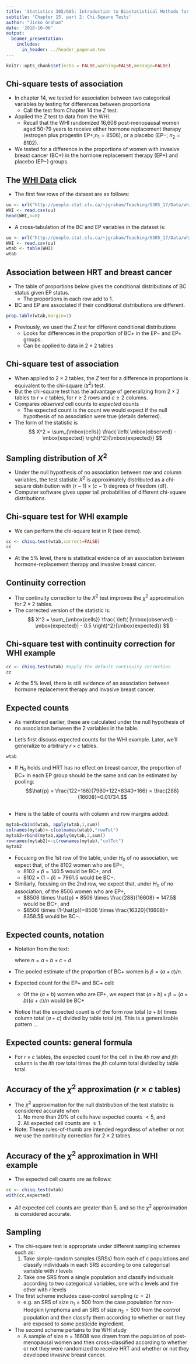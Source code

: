 ```yaml
---
title: 'Statistics 305/605: Introduction to Biostatistical Methods for Health Sciences'
subtitle: 'Chapter 15, part 2: Chi-Square Tests'
author: "Jinko Graham"
date: '2018-10-06'
output: 
  beamer_presentation:
    includes:
      in_header: ../header_pagenum.tex
---
```


```r
knitr::opts_chunk$set(echo = FALSE,warning=FALSE,message=FALSE)
```

## Chi-square tests of association

* In chapter 14, we tested for association between two categorical variables by testing for
differences between proportions
    + Call the test from Chapter 14 the $Z$ test.


* Applied the $Z$ test to data from the WHI.
    + Recall that the WHI randomized 16,608 post-menopausal women aged 50-79 years to receive either hormone replacement therapy (estrogen plus 
    progestin EP$+$;$n_1=8506$), or a placebo (EP$-$; $n_2=8102$).
    
* We tested for a difference in the proportions of women with invasive breast cancer (BC$+$) in the hormone replacement therapy (EP+) and placebo (EP$-$) groups.
    

## The [WHI Data](https://en.wikipedia.org/wiki/Women%27s_Health_Initiative) \tiny click \normalsize

<!--

```r
WHI <- data.frame(EP = factor(c(rep("EP+",8506),rep("EP-",8102))),
                  BC = factor(c(rep("BC+",166),
                                rep("BC-",8340),
                                rep("BC+",122),
                                rep("BC-",7980))))
head(WHI)
table(WHI)
write.csv(WHI,file="whi.csv",row.names=FALSE)
# Now from a terminal, upload whi.csv to JG website:
#  scp whi.csv jgraham@rcg-linux-ts1.rcg.sfu.ca:WWW_HOME/Teaching/S305_18/Data/.
```

-->

* The first few rows of the dataset are as follows: 

\scriptsize

```r
uu <- url("http://people.stat.sfu.ca/~jgraham/Teaching/S305_17/Data/whi.csv")
WHI <- read.csv(uu)
head(WHI,n=8)
```

\normalsize

* A cross-tabulation of the BC and EP variables in the dataset is:

\scriptsize

```r
uu <- url("http://people.stat.sfu.ca/~jgraham/Teaching/S305_17/Data/whi.csv")
WHI <- read.csv(uu)
wtab <- table(WHI)
wtab
```


## Association between HRT and breast cancer

* The table of proportions below gives the conditional distributions of BC status given EP status.
    + The proportions in each row add to 1.

* BC and EP are associated if their conditional distributions
    are different.

\scriptsize

```r
prop.table(wtab,margin=1)
```

\normalsize

* Previously, we used the Z test for different conditional distributions 
   + Looks for differences in the proportion of BC$+$ in the 
EP$-$ and EP$+$ groups.
   + Can be applied to data in $2 \times 2$ tables


## Chi-square test of association

* When applied to $2\times 2$ tables, 
the $Z$ test for a difference in proportions is
equivalent to the chi-square ($\chi^2$) test.
* But the chi-square test has the advantage of 
generalizing from $2\times 2$ tables to $r\times c$ 
tables, for $r\geq2$ rows and $c\geq 2$ columns. 
* Compares _observed_ cell counts to _expected_ counts
    + The expected count is the count we would expect if the null hypothesis of no 
    association were true (details deferred).
* The form of the statistic is
$$
X^2 = \sum_{\mbox{cells}} \frac{ \left( \mbox{observed} - \mbox{expected}
\right)^2}{\mbox{expected}}
$$

## Sampling distribution of $X^2$

* Under the null hypothesis of no association between 
row and column variables, the test statistic $X^2$ is approximately
distributed as a chi-square distribution with 
$(r-1)\times (c-1)$ degrees of freedom (df).
* Computer software gives upper tail probabilities 
of different chi-square distributions.

## Chi-square test for WHI example

* We can perform the chi-square test in R (see demo).

\scriptsize

```r
cc <- chisq.test(wtab,correct=FALSE)
cc
```

\normalsize

* At the 5\% level, there is statistical evidence of an association between hormone-replacement therapy and invasive breast cancer. 

## Continuity correction

* The continuity correction to the $X^2$ test improves
the $\chi^2$ approximation for
$2\times 2$ tables.
* The corrected version of the statistic is:
$$
X^2 = \sum_{\mbox{cells}} \frac{ \left( |\mbox{observed} - \mbox{expected}| - 0.5
\right)^2}{\mbox{expected}}
$$

## Chi-square test with continuity correction for WHI example

\scriptsize

```r
cc <- chisq.test(wtab) #apply the default continuity correction
cc
```

\normalsize

* At the 5\% level, there is still evidence of an
association between hormone replacement therapy and invasive breast cancer.

## Expected counts


* As mentioned earlier, these are calculated under 
the null hypothesis of no association between the 2
variables in the table.

* Let's first discuss expected counts for the WHI 
example. Later, we'll generalize to arbitrary $r\times c$ tables.

\scriptsize

```r
wtab
```

\normalsize


* If $H_0$ holds and HRT has no effect on breast cancer,
the proportion of BC$+$ in each EP group should be the same and can be estimated
by pooling: $$\hat{p} = \frac{122+166}{7980+122+8340+166} = \frac{288}{16608}=0.01734.$$

## 

* Here is the table of counts with column and row margins added:

\scriptsize

```r
mytab=cbind(wtab, apply(wtab,1,sum))
colnames(mytab)<-c(colnames(wtab),"rowTot")
mytab2=rbind(mytab,apply(mytab,2,sum))
rownames(mytab2)<-c(rownames(mytab),"colTot")
mytab2
```

\normalsize


* Focusing on the 1st row of the table, under $H_0$ of no association, we expect that, of the 8102 women who are EP$-$,
    + $8102 \times  \hat{p} = 140.5$ would be BC$+$, and 
    + $8102 \times (1-\hat{p})=7961.5$ would be BC$-$.

* Similarly, focusing on the 2nd row, we expect that, under $H_0$ of no association, of the 8506 women who are EP$+$,
    + $8506 \times \hat{p} = 8506 \times \frac{288}{16608} = 147.5$ would be BC$+$, and 
    + $8506 \times (1-\hat{p})=8506 \times \frac{16320}{16608}=
    8358.5$ would be BC$-$.


## Expected counts, notation

* Notation from the text: 
\begin{center}
\begin{tabular}{ll|c|c|r}
& \multicolumn{1}{c}{}& \multicolumn{2}{c}{BC} & \\
&\multicolumn{1}{c}{} & \multicolumn{1}{c}{BC$+$} & \multicolumn{1}{c}{BC$-$} & \\ \cline{3-4}
EP & EP$+$ & $a$ & $b$ & $a+b$ \\ \cline{3-4}
& EP$-$ &  $c$ & $d$ & $c+d$ \\ \cline{3-4}
&\multicolumn{1}{c}{} & \multicolumn{1}{c}{$a+c$} & \multicolumn{1}{c}{$b+d$} & $n$ \\
\end{tabular}
\end{center}
where $n=a+b+c+d$

* The pooled estimate of the proportion of BC+ women is $\hat{p} = (a+c)/n$.
* Expected count for the EP$+$ and BC$+$ cell: 
    +  Of the $(a+b)$ women who are EP$+$, we expect that $(a+b)\times \hat{p} =
(a+b)(a+c)/n$ would be BC$+$

* Notice that the expected count is of the form
    row total ($a+b$) times column total ($a+c$) 
    divided by table total ($n$). This is a generalizable pattern $\ldots$


## Expected counts: general formula

* For 
$r\times c$ tables, the expected count for the cell
in the $i$th row and $j$th column is the $i$th row total
times the $j$th column total divided by table total.

## Accuracy of the $\chi^2$ approximation ($r \times c$ tables)

* The $\chi^2$ approximation for the null distribution of the test statistic is considered
accurate when 
    1. No more than 20\% of cells have expected counts $<5$, and
    2. All expected cell counts are $\geq 1$.
* Note: These rules-of-thumb are intended regardless
of whether or not we use the continuity 
correction for $2\times 2$ tables.

## Accuracy of the $\chi^2$ approximation in WHI example

* The expected cell counts are as follows:

\scriptsize

```r
cc <- chisq.test(wtab)
with(cc,expected)
```

\normalsize

* _All_ expected cell counts are greater than 5, 
and so the $\chi^2$ approximation
is considered accurate.

## Sampling

* The chi-square test is appropriate under different sampling schemes
such as:
    1. Take simple-random samples (SRSs) from each of $c$ populations and classify
individuals in each SRS according to one categorical variable with $r$ levels
    2. Take one SRS from a single population and classify individuals according to two 
categorical variables, one with $c$ levels and the other with $r$ levels

* The first scheme includes 
case-control sampling ($c=2$)
    + e.g. an SRS of size $n_1=500$ from the case population for non-Hodgkin lymphoma and an SRS of size $n_2=500$ from the control population and then classify them according to whether
or not they are exposed to some pesticide ingredient.

* The second scheme pertains to the WHI study 
    + A sample of size $n=16608$ was drawn from the population of post-menopausal women and then cross-classified according to whether or not they were 
randomized to receive HRT and whether or not they developed invasive breast cancer.

